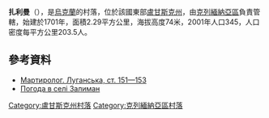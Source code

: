 {{coord|49|15|15|N|38|10|10|E|scale:100000|display=title}}

'''扎利曼'''（{{lang-uk|Залиман}}），是[[烏克蘭|烏克蘭]]的村落，位於該國東部[[盧甘斯克州|盧甘斯克州]]，由[[克列緬納亞區|克列緬納亞區]]負責管轄，始建於1701年，面積2.29平方公里，海拔高度74米，2001年人口345，人口密度每平方公里203.5人。

==參考資料==
*[http://www.memory.gov.ua:8080/data/upload/publication/main/ua/1090/103.pdf Мартиролог. Луганська, ст. 151—153] {{Wayback|url=http://www.memory.gov.ua:8080/data/upload/publication/main/ua/1090/103.pdf |date=20140224040757 }}
* [http://weather.in.ua/ua/lyganskaja/8303 Погода в селі Залиман] {{Wayback|url=http://weather.in.ua/ua/lyganskaja/8303 |date=20220215104112 }}

{{DEFAULTSORT:Залиман}}
[[Category:盧甘斯克州村落|Category:盧甘斯克州村落]]
[[Category:克列緬納亞區村落|Category:克列緬納亞區村落]]


{{Luhansk-geo-stub}}
